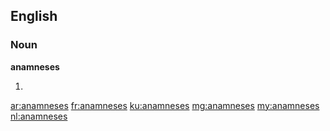 ==English==

===Noun===
'''anamneses'''

# {{plural of|anamnesis}}

[[ar:anamneses]]
[[fr:anamneses]]
[[ku:anamneses]]
[[mg:anamneses]]
[[my:anamneses]]
[[nl:anamneses]]
